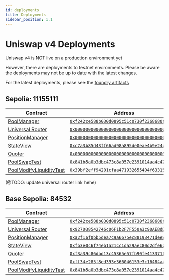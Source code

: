 ```yaml
---
id: deployments
title: Deployments
sidebar_position: 1.1
---
```


# Uniswap v4 Deployments

Uniswap v4 is NOT live on a production environment yet

However, there are deployments to testnet environments. Please be aware the deployments may not
be up to date with the latest changes.

For the latest deployments, please see the [foundry artifacts](https://github.com/Uniswap/v4-periphery/tree/main/broadcast)

## Sepolia: 11155111

| Contract                                                                                                     | Address                                                                                                                              |
|--------------------------------------------------------------------------------------------------------------|--------------------------------------------------------------------------------------------------------------------------------------|
| [PoolManager](https://github.com/Uniswap/v4-core/blob/main/src/PoolManager.sol)                              | [`0xf242ce588b030d0895c51c0730f2368680f80644`](https://sepolia.etherscan.io/address/0xf242ce588b030d0895c51c0730f2368680f80644#code) |
| [Universal Router](https://github.com/Uniswap/universal-router/blob/dev/contracts/UniversalRouter.sol)       | [`0x0000000000000000000000000000000000000000`](https://sepolia.etherscan.io/address/0x0000000000000000000000000000000000000000#code) |
| [PositionManager](https://github.com/Uniswap/v4-periphery/blob/main/src/PositionManager.sol)                 | [`0x0000000000000000000000000000000000000000`](https://sepolia.etherscan.io/address/0x0000000000000000000000000000000000000000#code) |
| [StateView](https://github.com/Uniswap/v4-periphery/blob/main/src/lens/StateView.sol)                        | [`0xc7a3b85d43ff66ad98a895de0eae4b9e24c932d7`](https://sepolia.etherscan.io/address/0xc7a3b85d43ff66ad98a895de0eae4b9e24c932d7#code) |
| [Quoter](https://github.com/Uniswap/v4-periphery/blob/main/src/lens/Quoter.sol)                              | [`0x0000000000000000000000000000000000000000`](https://sepolia.etherscan.io/address/0x0000000000000000000000000000000000000000#code) |
| [PoolSwapTest](https://github.com/Uniswap/v4-core/blob/main/src/test/PoolSwapTest.sol)                       | [`0x841b5a0b3dbc473c8a057e2391014aa4c4751351`](https://sepolia.etherscan.io/address/0x841b5a0b3dbc473c8a057e2391014aa4c4751351#code) |
| [PoolModifyLiquidityTest](https://github.com/Uniswap/v4-core/blob/main/src/test/PoolModifyLiquidityTest.sol) | [`0x39bf2eff94201cfaa471932655404f63315147a4`](https://sepolia.etherscan.io/address/0x39bf2eff94201cfaa471932655404f63315147a4#code) |

(@TODO: update universal router link hehe)

## Base Sepolia: 84532

| Contract                                                                                                     | Address                                                                                                                              |
|--------------------------------------------------------------------------------------------------------------|--------------------------------------------------------------------------------------------------------------------------------------|
| [PoolManager](https://github.com/Uniswap/v4-core/blob/main/src/PoolManager.sol)                              | [`0xf242ce588b030d0895c51c0730f2368680f80644`](https://sepolia.basescan.org/address/0xf242ce588b030d0895c51c0730f2368680f80644#code) |
| [Universal Router](https://github.com/Uniswap/universal-router/blob/dev/contracts/UniversalRouter.sol)       | [`0x927038542746c06F1b2F7F550a3c90AEBdDa4E85`](https://sepolia.basescan.org/address/0x927038542746c06F1b2F7F550a3c90AEBdDa4E85#code) |
| [PositionManager](https://github.com/Uniswap/v4-periphery/blob/main/src/PositionManager.sol)                 | [`0xa2f16f0bb5dea7c9a6675ec88193471dee805e6e`](https://sepolia.basescan.org/address/0xa2f16f0bb5dea7c9a6675ec88193471dee805e6e#code) |
| [StateView](https://github.com/Uniswap/v4-periphery/blob/main/src/lens/StateView.sol)                        | [`0xfb3e0c6f74eb1a21cc1da29aec80d2dfe6c9a317`](https://sepolia.basescan.org/address/0xfb3e0c6f74eb1a21cc1da29aec80d2dfe6c9a317#code) |
| [Quoter](https://github.com/Uniswap/v4-periphery/blob/main/src/lens/Quoter.sol)                              | [`0xf3a39c86dbd13c45365e57fb90fe413371f65af8`](https://sepolia.basescan.org/address/0xf3a39c86dbd13c45365e57fb90fe413371f65af8#code) |
| [PoolSwapTest](https://github.com/Uniswap/v4-core/blob/main/src/test/PoolSwapTest.sol)                       | [`0xff34e285f8ed393e366046153e3c16484a4dd674`](https://sepolia.basescan.org/address/0xff34e285f8ed393e366046153e3c16484a4dd674#code) |
| [PoolModifyLiquidityTest](https://github.com/Uniswap/v4-core/blob/main/src/test/PoolModifyLiquidityTest.sol) | [`0x841b5a0b3dbc473c8a057e2391014aa4c4751351`](https://sepolia.basescan.org/address/0x841b5a0b3dbc473c8a057e2391014aa4c4751351#code) |